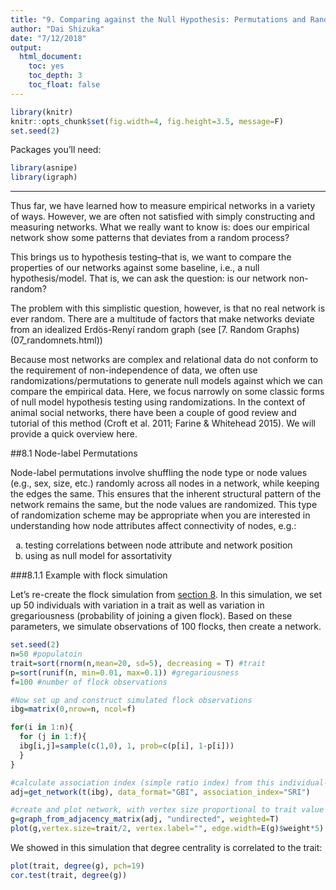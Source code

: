 ```yaml
---
title: "9. Comparing against the Null Hypothesis: Permutations and Randomizations"
author: "Dai Shizuka"
date: "7/12/2018"
output: 
  html_document:
    toc: yes
    toc_depth: 3
    toc_float: false
---
```


```r
library(knitr)
knitr::opts_chunk$set(fig.width=4, fig.height=3.5, message=F) 
set.seed(2)
```

Packages you'll need:
```r
library(asnipe)
library(igraph)
```

-----

Thus far, we have learned how to measure empirical networks in a variety of ways. However, we are often not satisfied with simply constructing and measuring networks. What we really want to know is: does our empirical network show some patterns that deviates from a random process? 

This brings us to hypothesis testing--that is, we want to compare the properties of our networks against some baseline, i.e., a null hypothesis/model. That is, we can ask the question: is our network non-random? 

The problem with this simplistic question, however, is that no real network is ever random. There are a multitude of factors that make networks deviate from an idealized Erdös-Renyí random graph (see [7. Random Graphs)(07_randomnets.html)) 

Because most networks are complex and relational data do not conform to the requirement of non-independence of data, we often use randomizations/permutations to generate null models against which we can compare the empirical data. Here, we focus narrowly on some classic forms of null model hypothesis testing using randomizations. In the context of animal social networks, there have been a couple of good review and tutorial of this method (Croft et al. 2011; Farine & Whitehead 2015). We will provide a quick overview here.

##8.1 Node-label Permutations

Node-label permutations involve shuffling the node type or node values (e.g., sex, size, etc.) randomly across all nodes in a network, while keeping the edges the same. This ensures that the inherent structural pattern of the network remains the same, but the node values are randomized. This type of randomization scheme may be appropriate when you are interested in understanding how node attributes affect connectivity of nodes, e.g.:

(a) testing correlations between node attribute and network position 
(b) using as null model for assortativity


###8.1.1 Example with flock simulation

Let's re-create the flock simulation from [section 8](08_simulations.html). In this simulation, we set up 50 individuals with variation in a trait as well as variation in gregariousness (probability of joining a given flock). Based on these parameters, we simulate observations of 100 flocks, then create a network. 

```r
set.seed(2)
n=50 #populatoin
trait=sort(rnorm(n,mean=20, sd=5), decreasing = T) #trait
p=sort(runif(n, min=0.01, max=0.1)) #gregariousness
f=100 #number of flock observations

#Now set up and construct simulated flock observations
ibg=matrix(0,nrow=n, ncol=f)

for(i in 1:n){
  for (j in 1:f){
  ibg[i,j]=sample(c(1,0), 1, prob=c(p[i], 1-p[i]))
  }
}

#calculate association index (simple ratio index) from this individual-by-group matrix.
adj=get_network(t(ibg), data_format="GBI", association_index="SRI")

#create and plot network, with vertex size proportional to trait value
g=graph_from_adjacency_matrix(adj, "undirected", weighted=T)
plot(g,vertex.size=trait/2, vertex.label="", edge.width=E(g)$weight*5)
```

We showed in this simulation that degree centrality is correlated to the trait:
```r
plot(trait, degree(g), pch=19)
cor.test(trait, degree(g))
```



